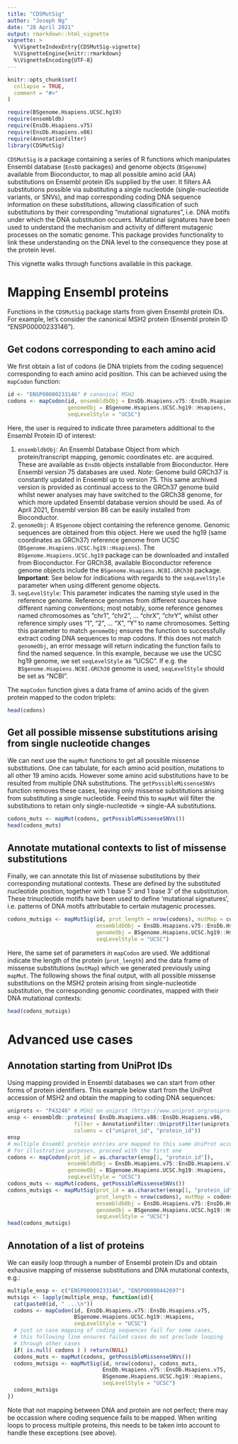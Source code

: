 ```yaml
---
title: "CDSMutSig"
author: "Joseph Ng"
date: "28 April 2021"
output: rmarkdown::html_vignette
vignette: >
  %\VignetteIndexEntry{CDSMutSig-vignette}
  %\VignetteEngine{knitr::rmarkdown}
  %\VignetteEncoding{UTF-8}
---
```


```r
knitr::opts_chunk$set(
  collapse = TRUE,
  comment = "#>"
)
```

```r
require(BSgenome.Hsapiens.UCSC.hg19)
require(ensembldb)
require(EnsDb.Hsapiens.v75)
require(EnsDb.Hsapiens.v86)
require(AnnotationFilter)
library(CDSMutSig)
```

```CDSMutSig``` is a package containing a series of R functions which manipulates Ensembl database (```EnsDb``` packages) and genome objects (```BSgenome```) available from Bioconductor, to map all possible amino acid (AA) substitutions on Ensembl protein IDs supplied by the user. It filters AA substitutions possible via substituting a single nucleotide (single-nucleotide variants, or SNVs), and map corresponding coding DNA sequence information on these substitutions, allowing classification of such substitutions by their corresponding "mutational signatures", i.e. DNA motifs under which the DNA substitution occuers. Mutational signatures have been used to understand the mechanism and activity of different mutagenic processes on the somatic genome. This package provides functionality to link these understanding on the DNA level to the consequence they pose at the protein level.

This vignette walks through functions available in this package.

# Mapping Ensembl proteins

Functions in the ```CDSMutSig``` package starts from given Ensembl protein IDs. For example, let's consider the canonical MSH2 protein (Ensembl protein ID "ENSP00000233146").

## Get codons corresponding to each amino acid

We first obtain a list of codons (ie DNA triplets from the coding sequence) corresponding to each amino acid position. This can be achieved using the ```mapCodon``` function:

```r
id <- "ENSP00000233146" # canonical MSH2
codons <- mapCodon(id, ensembldbObj = EnsDb.Hsapiens.v75::EnsDb.Hsapiens.v75,
                   genomeObj = BSgenome.Hsapiens.UCSC.hg19::Hsapiens, 
                   seqLevelStyle = "UCSC")
```

Here, the user is required to indicate three parameters additional to the Ensembl Protein ID of interest:

1. ```ensembldbObj```: An Ensembl Database Object from which protein/transcript mapping, genomic coordinates etc. are acquired. These are available as ```EnsDb``` objects installable from Bioconductor. Here Ensembl version 75 databases are used. *Note*: Genome build GRCh37 is constantly updated in Ensembl up to version 75. This same archived version is provided as continual access to the GRCh37 genome build whilst newer analyses may have switched to the GRCh38 genome, for which more updated Ensembl database version should be used. As of April 2021, Ensembl version 86 can be easily installed from Bioconductor.
2. ```genomeObj```: A ```BSgenome``` object containing the reference genome. Genomic sequences are obtained from this object. Here we used the hg19 (same coordinates as GRCh37) reference genome from UCSC (```BSgenome.Hsapiens.UCSC.hg19::Hsapiens```). The ```BSgenome.Hsapiens.UCSC.hg19``` package can be downloaded and installed from Bioconductor. For GRCh38, available Bioconductor reference genome objects include the ```BSgenome.Hsapiens.NCBI.GRCh38``` package. **Important**: See below for indications with regards to the ```seqLevelStyle``` parameter when using different genome objects.
3. ```seqLevelStyle```: This parameter indicates the naming style used in the reference genome. Reference genomes from different sources have different naming conventions; most notably, some reference genomes named chromosomes as "chr1", "chr2", ... "chrX", "chrY", whilst other reference simply uses "1", "2", ... "X", "Y" to name chromosomes. Setting this parameter to match ```genomeObj``` ensures the function to successfully extract coding DNA sequences to map codons. If this does not match ```genomeObj```, an error message will return indicating the function fails to find the named sequence. In this example, because we use the UCSC hg19 genome, we set ```seqLevelStyle``` as "UCSC". If e.g. the ```BSgenome.Hsapiens.NCBI.GRCh38``` genome is used, ```seqLevelStyle``` should be set as "NCBI".

The ```mapCodon``` function gives a data frame of amino acids of the given protein mapped to the codon triplets:

```r
head(codons)

```

## Get all possible missense substitutions arising from single nucleotide changes

We can next use the ```mapMut``` functions to get all possible missense substitutions. One can tabulate, for each amino acid position, mutations to all other 19 amino acids. However some amino acid substitutions have to be resulted from multiple DNA substitutions. The ```getPossibleMissenseSNVs``` function removes these cases, leaving only missense substitutions arising from substituting a single nucleotide. Feeind this to ```mapMut``` wiil filter the substitutions to retain only single-nucleotide $\rightarrow$ single-AA substitutions.

```r
codons_muts <- mapMut(codons, getPossibleMissenseSNVs())
head(codons_muts)
```

## Annotate mutational contexts to list of missense substitutions

Finally, we can annotate this list of missense substitutions by their corresponding mutational contexts. These are defined by the substituted nucleotide position, together with 1 base 5' and 1 base 3' of the substitution. These trinucleotide motifs have been used to define 'mutational signatures', i.e. patterns of DNA motifs attributable to certain mutagenic processes.

```r
codons_mutsigs <- mapMutSig(id, prot_length = nrow(codons), mutMap = codons_muts,
                            ensembldbObj = EnsDb.Hsapiens.v75::EnsDb.Hsapiens.v75,
                            genomeObj = BSgenome.Hsapiens.UCSC.hg19::Hsapiens, 
                            seqLevelStyle = "UCSC")
```

Here, the same set of parameters in ```mapCodon``` are used. We additional indicate the length of the protein (```prot_length```) and the data frame of missense substitutions (```mutMap```) which we generated previously using ```mapMut```. The following shows the final output, with all possible missense substitutions on the MSH2 protein arising from single-nucleotide substitution, the corresponding genomic coordinates, mapped with their DNA mutational contexts:

```r
head(codons_mutsigs)
```

# Advanced use cases

## Annotation starting from UniProt IDs

Using mapping provided in Ensembl databases we can start from other forms of protein identifiers. This example below start from the UniProt accession of MSH2 and obtain the mapping to coding DNA sequences:

```r
uniprots <- "P43246" # MSH2 on uniprot (https://www.uniprot.org/uniprot/P43246)
ensp <- ensembldb::proteins( EnsDb.Hsapiens.v86::EnsDb.Hsapiens.v86,
                     filter = AnnotationFilter::UniprotFilter(uniprots),
                     columns = c("uniprot_id", "protein_id"))
ensp
# multiple Ensembl protein entries are mapped to this same UniProt accession.
# for illustrative purposes, proceed with the first one
codons <- mapCodon(prot_id = as.character(ensp[1, "protein_id"]), 
                   ensembldbObj = EnsDb.Hsapiens.v75::EnsDb.Hsapiens.v75,
                   genomeObj = BSgenome.Hsapiens.UCSC.hg19::Hsapiens, 
                   seqLevelStyle = "UCSC")
codons_muts <- mapMut(codons, getPossibleMissenseSNVs())
codons_mutsigs <- mapMutSig(prot_id = as.character(ensp[1, "protein_id"]), 
                            prot_length = nrow(codons), mutMap = codons_muts,
                            ensembldbObj = EnsDb.Hsapiens.v75::EnsDb.Hsapiens.v75,
                            genomeObj = BSgenome.Hsapiens.UCSC.hg19::Hsapiens, 
                            seqLevelStyle = "UCSC")
head(codons_mutsigs)
```

## Annotation of a list of proteins

We can easily loop through a number of Ensembl protein IDs and obtain exhausive mapping of missense substitutions and DNA mutational contexts, e.g.:

```r
multiple_ensp <- c("ENSP00000233146", "ENSP00000442697")
mutsigs <- lapply(multiple_ensp, function(id){
  cat(paste0(id, " ...\n"))
  codons <- mapCodon(id, EnsDb.Hsapiens.v75::EnsDb.Hsapiens.v75,
                     BSgenome.Hsapiens.UCSC.hg19::Hsapiens, 
                     seqLevelStyle = "UCSC")
  # just in case mapping of coding sequences fail for some cases,
  # this following line ensures failed cases do not preclude looping 
  # through other cases
  if( is.null( codons ) ) return(NULL)
  codons_muts <- mapMut(codons, getPossibleMissenseSNVs())
  codons_mutsigs <- mapMutSig(id, nrow(codons), codons_muts, 
                              EnsDb.Hsapiens.v75::EnsDb.Hsapiens.v75,
                              BSgenome.Hsapiens.UCSC.hg19::Hsapiens, 
                              seqLevelStyle = "UCSC")
  codons_mutsigs
})

```

Note that not mapping between DNA and protein are not perfect; there may be occassion where coding sequence fails to be mapped. When writing loops to process multiple proteins, this needs to be taken into account to handle these exceptions (see above).
